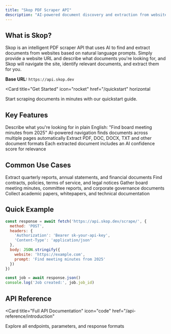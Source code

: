 ```yaml
---
title: "Skop PDF Scraper API"
description: "AI-powered document discovery and extraction from websites"
---
```


## What is Skop?

Skop is an intelligent PDF scraper API that uses AI to find and extract documents from websites based on natural language prompts. Simply provide a website URL and describe what documents you're looking for, and Skop will navigate the site, identify relevant documents, and extract them for you.

**Base URL:** `https://api.skop.dev`

<Card
  title="Get Started"
  icon="rocket"
  href="/quickstart"
  horizontal
>
  Start scraping documents in minutes with our quickstart guide.
</Card>

## Key Features

<CardGroup cols={2}>
  <Card
    title="Natural Language Prompts"
    icon="comments"
  >
    Describe what you're looking for in plain English: "Find board meeting minutes from 2025"
  </Card>
  <Card
    title="Smart Document Discovery"
    icon="magnifying-glass"
  >
    AI-powered navigation finds documents across multiple pages automatically
  </Card>
  <Card
    title="Multiple File Formats"
    icon="file-lines"
  >
    Extract PDF, DOC, DOCX, TXT and other document formats
  </Card>
  <Card
    title="Confidence Scoring"
    icon="chart-line"
  >
    Each extracted document includes an AI confidence score for relevance
  </Card>
</CardGroup>

## Common Use Cases

<Columns cols={2}>
  <Card
    title="Financial Reports"
    icon="chart-pie"
  >
    Extract quarterly reports, annual statements, and financial documents
  </Card>
  <Card
    title="Legal Documents"
    icon="scale-balanced"
  >
    Find contracts, policies, terms of service, and legal notices
  </Card>
  <Card
    title="Meeting Minutes"
    icon="users"
  >
    Gather board meeting minutes, committee reports, and corporate governance documents
  </Card>
  <Card
    title="Research Papers"
    icon="flask"
  >
    Collect academic papers, whitepapers, and technical documentation
  </Card>
</Columns>

## Quick Example

```javascript
const response = await fetch('https://api.skop.dev/scrape/', {
  method: 'POST',
  headers: {
    'Authorization': 'Bearer sk-your-api-key',
    'Content-Type': 'application/json'
  },
  body: JSON.stringify({
    website: 'https://example.com',
    prompt: 'Find meeting minutes from 2025'
  })
})

const job = await response.json()
console.log('Job created:', job.job_id)
```

## API Reference

<Card
  title="Full API Documentation"
  icon="code"
  href="/api-reference/introduction"
>
  Explore all endpoints, parameters, and response formats
</Card>
